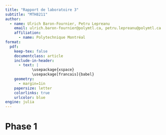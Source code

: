```yaml
---
title: "Rapport de laboratoire 3"
subtitle: "MTH8211"
author:
  - name: Ulrich Baron-Fournier, Petru Lepreanu
    email: ulrich.baron-fournier@polymtl.ca, petru.lepreanu@polymtl.ca
    affiliation:
      - name: Polytechnique Montréal
format:
  pdf:
    keep-tex: false
    documentclass: article
    include-in-header:
      - text: |
            \usepackage{xspace}
            \usepackage[francais]{babel}
    geometry:
      - margin=1in
    papersize: letter
    colorlinks: true
    urlcolor: blue
engine: julia
---
```

# Phase 1